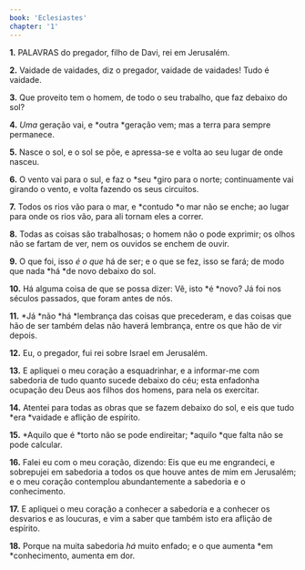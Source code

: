 ```yaml
---
book: 'Eclesiastes'
chapter: '1'
---
```


**1.** PALAVRAS do pregador, filho de Davi, rei em Jerusalém.

**2.** Vaidade de vaidades, diz o pregador, vaidade de vaidades! Tudo é vaidade.

**3.** Que proveito tem o homem, de todo o seu trabalho, que faz debaixo do sol?

**4.** *Uma* geração vai, e *outra *geração vem; mas a terra para sempre permanece.

**5.** Nasce o sol, e o sol se põe, e apressa-se e volta ao seu lugar de onde nasceu.

**6.** O vento vai para o sul, e faz o *seu *giro para o norte; continuamente vai girando o vento, e volta fazendo os seus circuitos.

**7.** Todos os rios vão para o mar, e *contudo *o mar não se enche; ao lugar para onde os rios vão, para ali tornam eles a correr.

**8.** Todas as coisas são trabalhosas; o homem não o pode exprimir; os olhos não se fartam de ver, nem os ouvidos se enchem de ouvir.

**9.** O que foi, isso *é o que* há de ser; e o que se fez, isso se fará; de modo que nada *há *de novo debaixo do sol.

**10.** Há alguma coisa de que se possa dizer: Vê, isto *é *novo? Já foi nos séculos passados, que foram antes de nós.

**11.** *Já *não *há *lembrança das coisas que precederam, e das coisas que hão de ser também delas não haverá lembrança, entre os que hão de vir depois.

**12.** Eu, o pregador, fui rei sobre Israel em Jerusalém.

**13.** E apliquei o meu coração a esquadrinhar, e a informar-me com sabedoria de tudo quanto sucede debaixo do céu; esta enfadonha ocupação deu Deus aos filhos dos homens, para nela os exercitar.

**14.** Atentei para todas as obras que se fazem debaixo do sol, e eis que tudo *era *vaidade e aflição de espírito.

**15.** *Aquilo que é *torto não se pode endireitar; *aquilo *que falta não se pode calcular.

**16.** Falei eu com o meu coração, dizendo: Eis que eu me engrandeci, e sobrepujei em sabedoria a todos os que houve antes de mim em Jerusalém; e o meu coração contemplou abundantemente a sabedoria e o conhecimento.

**17.** E apliquei o meu coração a conhecer a sabedoria e a conhecer os desvarios e as loucuras, e vim a saber que também isto era aflição de espírito.

**18.** Porque na muita sabedoria *há* muito enfado; e o que aumenta *em *conhecimento, aumenta em dor.